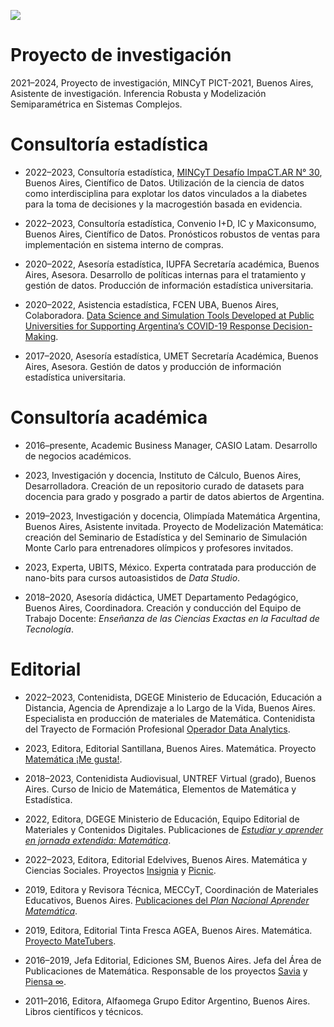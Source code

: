 ![](cong1200x600.png)

# Proyecto de investigación {#sec-invest .unnumbered}

2021--2024, Proyecto de investigación, MINCyT PICT-2021, Buenos Aires, Asistente de investigación. Inferencia Robusta y Modelización Semiparamétrica en Sistemas Complejos.

# Consultoría estadística {#sec-consult .unnumbered}

- 2022--2023, Consultoría estadística, [MINCyT Desafío ImpaCT.AR N° 30](https://www.argentina.gob.ar/ciencia/sact/impactar/desafio-30), Buenos Aires, Científico de Datos. Utilización de la ciencia de datos como interdisciplina para explotar los datos vinculados a la diabetes para la toma de decisiones y la macrogestión basada en evidencia.
  
- 2022--2023, Consultoría estadística, Convenio I+D, IC y Maxiconsumo, Buenos Aires, Científico de Datos. Pronósticos robustos de ventas para implementación en sistema interno de compras.

- 2020--2022, Asesoría estadística, IUPFA Secretaría académica, Buenos Aires, Asesora. Desarrollo de políticas internas para el tratamiento y gestión de datos. Producción de información estadística universitaria.

- 2020--2022, Asistencia estadística, FCEN UBA, Buenos Aires, Colaboradora. [Data Science and Simulation Tools Developed at Public Universities for Supporting Argentina's COVID-19 Response Decision-Making](https://icc.fcen.uba.ar/reconocimiento-internacional-a-investigadores-argentinos-por-el-desarrollo-de-herramientas-computacionales-para-controlar-la-pandemia/).

- 2017--2020, Asesoría estadística, UMET Secretaría Académica, Buenos Aires, Asesora. Gestión de datos y producción de información estadística universitaria.


# Consultoría académica

- 2016--presente, Academic Business Manager, CASIO Latam. Desarrollo de negocios académicos.

- 2023, Investigación y docencia, Instituto de Cálculo, Buenos Aires, Desarrolladora. Creación de un repositorio curado de datasets para docencia para grado y posgrado a partir de datos abiertos de Argentina.

- 2019--2023, Investigación y docencia, Olimpíada Matemática Argentina, Buenos Aires, Asistente invitada. Proyecto de Modelización Matemática: creación del Seminario de Estadística y del Seminario de Simulación Monte Carlo para entrenadores olímpicos y profesores invitados.

- 2023, Experta, UBITS, México. Experta contratada para producción de nano-bits para cursos autoasistidos de _Data Studio_.

- 2018--2020, Asesoría didáctica, UMET Departamento Pedagógico, Buenos Aires, Coordinadora. Creación y conducción del Equipo de Trabajo Docente: _Enseñanza de las Ciencias Exactas en la Facultad de Tecnología_.


# Editorial {#sec-edit .unnumbered}

- 2022--2023, Contenidista, DGEGE Ministerio de Educación, Educación a Distancia, Agencia de Aprendizaje a lo Largo de la Vida, Buenos Aires. Especialista en producción de materiales de Matemática. Contenidista del Trayecto de Formación Profesional [Operador Data Analytics](https://agenciadeaprendizaje.bue.edu.ar/curso/operador-en-analisis-de-datos/).

- 2023, Editora, Editorial Santillana, Buenos Aires. Matemática. Proyecto [Matemática ¡Me gusta!](https://santillana.com.uy/matematica-me-gusta-2/).

- 2018--2023, Contenidista Audiovisual, UNTREF Virtual (grado), Buenos Aires. Curso de Inicio de Matemática, Elementos de Matemática y Estadística.

- 2022, Editora, DGEGE Ministerio de Educación, Equipo Editorial de Materiales y Contenidos Digitales. Publicaciones de [_Estudiar y aprender en jornada extendida: Matemática_](https://buenosaires.gob.ar/educacion/docentes/materiales-didacticos/estudiar-y-aprender-en-jornada-extendida).

- 2022--2023, Editora, Editorial Edelvives, Buenos Aires. Matemática y Ciencias Sociales. Proyectos [Insignia](https://www.edelvives.com.ar/sl/proyectos-educativos/p/insignia) y [Picnic](https://www.edelvives.com.ar/sl/proyectos-educativos/p/picnic).

- 2019, Editora y Revisora Técnica, MECCyT, Coordinación de Materiales Educativos, Buenos Aires. [Publicaciones del _Plan Nacional Aprender Matemática_](https://www.argentina.gob.ar/noticias/plan-nacional-aprender-matematica-materiales-gratis-para-descargar).

- 2019, Editora, Editorial Tinta Fresca AGEA, Buenos Aires. Matemática. [Proyecto MateTubers](https://tintafresca.com.ar/mate/).

- 2016--2019, Jefa Editorial, Ediciones SM, Buenos Aires. Jefa del Área de Publicaciones de Matemática. Responsable de los proyectos [Savia](https://sm-argentina.com/serie-savia/) y [Piensa $\infty$](https://www.tiendapiensainfinito.com/).

- 2011--2016, Editora, Alfaomega Grupo Editor Argentino, Buenos Aires. Libros científicos y técnicos.

